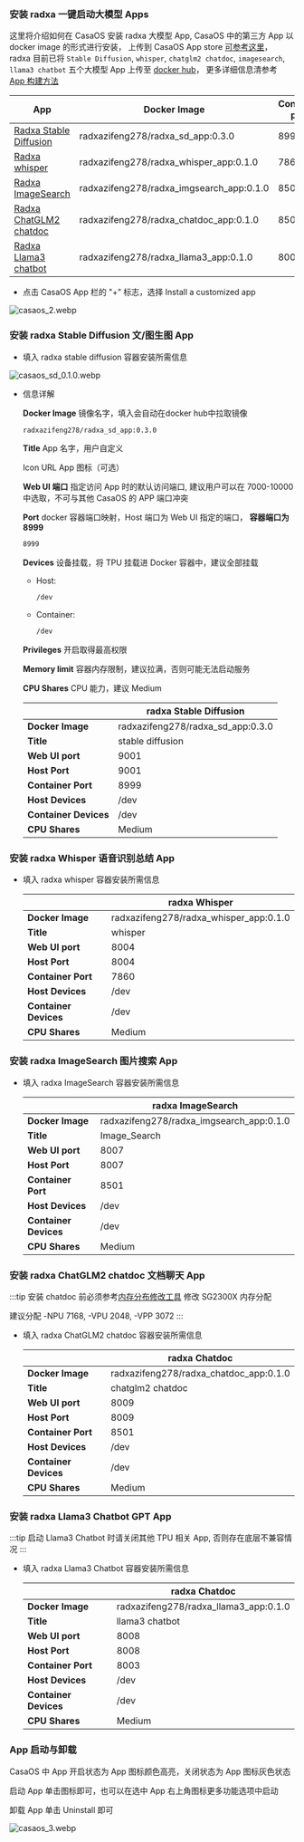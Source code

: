 ### 安装 radxa 一键启动大模型 Apps

这里将介绍如何在 CasaOS 安装 radxa 大模型 App, CasaOS 中的第三方 App 以 docker image 的形式进行安装，
上传到 CasaOS App store [可参考这里](https://github.com/IceWhaleTech/CasaOS-AppStore/tree/main)，
radxa 目前已将 `Stable Diffusion`, `whisper`, `chatglm2 chatdoc`, `imagesearch`, `llama3 chatbot` 五个大模型 App 上传至 [docker hub](https://hub.docker.com/u/radxazifeng278)，
更多详细信息清参考 [App 构建方法](casaos_app_build)

| App                                                                 | Docker Image                             | Container port |
| ------------------------------------------------------------------- | ---------------------------------------- | -------------- |
| [Radxa Stable Diffusion](#安装-radxa-stable-diffusion-文生图-app)   | radxazifeng278/radxa_sd_app:0.3.0        | 8999           |
| [Radxa whisper](#安装-radxa-whisper-语音识别总结-app)               | radxazifeng278/radxa_whisper_app:0.1.0   | 7860           |
| [Radxa ImageSearch](#安装-radxa-imagesearch-图片搜索-app)           | radxazifeng278/radxa_imgsearch_app:0.1.0 | 8501           |
| [Radxa ChatGLM2 chatdoc](#安装-radxa-chatglm2-chatdoc-文档聊天-app) | radxazifeng278/radxa_chatdoc_app:0.1.0   | 8501           |
| [Radxa Llama3 chatbot](#安装-radxa-llama3-chatbot-聊天机器人-app)   | radxazifeng278/radxa_llama3_app:0.1.0    | 8003           |

- 点击 CasaOS App 栏的 "+" 标志，选择 Install a customized app

![casaos_2.webp](/img/general-tutorial/tpu_ai/casaos_2.webp)

### 安装 radxa Stable Diffusion 文/图生图 App

- 填入 radxa stable diffusion 容器安装所需信息

![casaos_sd_0.1.0.webp](/img/general-tutorial/tpu_ai/casaos_sd_0.1.0.webp)

- 信息详解

  **Docker Image** 镜像名字，填入会自动在docker hub中拉取镜像

  ```bash
  radxazifeng278/radxa_sd_app:0.3.0
  ```

  **Title** App 名字，用户自定义

  Icon URL App 图标（可选）

  **Web UI 端口** 指定访问 App 时的默认访问端口, 建议用户可以在 7000-10000中选取，不可与其他 CasaOS 的 APP 端口冲突

  **Port** docker 容器端口映射，Host 端口为 Web UI 指定的端口， **容器端口为 8999**

  ```bash
  8999
  ```

  **Devices** 设备挂载，将 TPU 挂载进 Docker 容器中，建议全部挂载

  - Host:
    ```bash
    /dev
    ```
  - Container:
    ```bash
    /dev
    ```

  **Privileges** 开启取得最高权限

  **Memory limit** 容器内存限制，建议拉满，否则可能无法启动服务

  **CPU Shares** CPU 能力，建议 Medium

  |                       | radxa Stable Diffusion            |
  | --------------------- | --------------------------------- |
  | **Docker Image**      | radxazifeng278/radxa_sd_app:0.3.0 |
  | **Title**             | stable diffusion                  |
  | **Web UI port**       | 9001                              |
  | **Host Port**         | 9001                              |
  | **Container Port**    | 8999                              |
  | **Host Devices**      | /dev                              |
  | **Container Devices** | /dev                              |
  | **CPU Shares**        | Medium                            |

### 安装 radxa Whisper 语音识别总结 App

- 填入 radxa whisper 容器安装所需信息

  |                       | radxa Whisper                          |
  | --------------------- | -------------------------------------- |
  | **Docker Image**      | radxazifeng278/radxa_whisper_app:0.1.0 |
  | **Title**             | whisper                                |
  | **Web UI port**       | 8004                                   |
  | **Host Port**         | 8004                                   |
  | **Container Port**    | 7860                                   |
  | **Host Devices**      | /dev                                   |
  | **Container Devices** | /dev                                   |
  | **CPU Shares**        | Medium                                 |

### 安装 radxa ImageSearch 图片搜索 App

- 填入 radxa ImageSearch 容器安装所需信息

  |                       | radxa ImageSearch                        |
  | --------------------- | ---------------------------------------- |
  | **Docker Image**      | radxazifeng278/radxa_imgsearch_app:0.1.0 |
  | **Title**             | Image_Search                             |
  | **Web UI port**       | 8007                                     |
  | **Host Port**         | 8007                                     |
  | **Container Port**    | 8501                                     |
  | **Host Devices**      | /dev                                     |
  | **Container Devices** | /dev                                     |
  | **CPU Shares**        | Medium                                   |

### 安装 radxa ChatGLM2 chatdoc 文档聊天 App

:::tip
安装 chatdoc 前必须参考[内存分布修改工具](../local-ai-deploy/ai-tools/memory_allocate) 修改 SG2300X 内存分配

建议分配 -NPU 7168, -VPU 2048, -VPP 3072
:::

- 填入 radxa ChatGLM2 chatdoc 容器安装所需信息

  |                       | radxa Chatdoc                          |
  | --------------------- | -------------------------------------- |
  | **Docker Image**      | radxazifeng278/radxa_chatdoc_app:0.1.0 |
  | **Title**             | chatglm2 chatdoc                       |
  | **Web UI port**       | 8009                                   |
  | **Host Port**         | 8009                                   |
  | **Container Port**    | 8501                                   |
  | **Host Devices**      | /dev                                   |
  | **Container Devices** | /dev                                   |
  | **CPU Shares**        | Medium                                 |

### 安装 radxa Llama3 Chatbot GPT App

:::tip
启动 Llama3 Chatbot 时请关闭其他 TPU 相关 App, 否则存在底层不兼容情况
:::

- 填入 radxa Llama3 Chatbot 容器安装所需信息

  |                       | radxa Chatdoc                         |
  | --------------------- | ------------------------------------- |
  | **Docker Image**      | radxazifeng278/radxa_llama3_app:0.1.0 |
  | **Title**             | llama3 chatbot                        |
  | **Web UI port**       | 8008                                  |
  | **Host Port**         | 8008                                  |
  | **Container Port**    | 8003                                  |
  | **Host Devices**      | /dev                                  |
  | **Container Devices** | /dev                                  |
  | **CPU Shares**        | Medium                                |

### App 启动与卸载

CasaOS 中 App 开启状态为 App 图标颜色高亮，关闭状态为 App 图标灰色状态

启动 App 单击图标即可，也可以在选中 App 右上角图标更多功能选项中启动

卸载 App 单击 Uninstall 即可

![casaos_3.webp](/img/general-tutorial/tpu_ai/casaos_3.webp)
